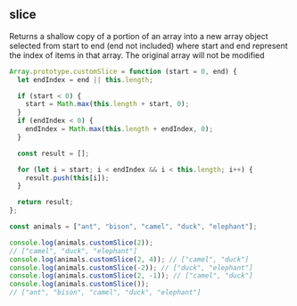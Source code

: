 
## slice

Returns a shallow copy of a portion of an array into a new array
object selected from start to end (end not included) where start
and end represent the index of items in that array. The original
array will not be modified

```js
Array.prototype.customSlice = function (start = 0, end) {
  let endIndex = end || this.length;

  if (start < 0) {
    start = Math.max(this.length + start, 0);
  }
  if (endIndex < 0) {
    endIndex = Math.max(this.length + endIndex, 0);
  }

  const result = [];

  for (let i = start; i < endIndex && i < this.length; i++) {
    result.push(this[i]);
  }

  return result;
};

const animals = ["ant", "bison", "camel", "duck", "elephant"];

console.log(animals.customSlice(2));
// ["camel", "duck", "elephant"]
console.log(animals.customSlice(2, 4)); // ["camel", "duck"]
console.log(animals.customSlice(-2)); // ["duck", "elephant"]
console.log(animals.customSlice(2, -1)); // ["camel", "duck"]
console.log(animals.customSlice());
// ["ant", "bison", "camel", "duck", "elephant"]
```
